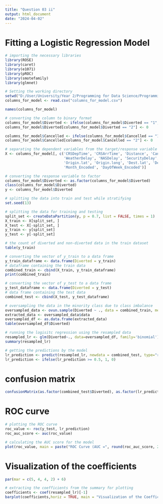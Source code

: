 ---
title: "Question 03 ii"
output: html_document
date: "2024-04-02"
---

# Fitting a Logistic Regression Model

```{r}
# importing the necessary libraries
library(ROSE)
library(caret)
library(e1071)
library(pROC)
library(smotefamily)
library(glmnet)
```

```{r}
# Setting the working directory 
setwd("D:/User/University/Year 2/Programming for Data Science/Programming Coursework/R files")
columns_for_model <- read.csv("columns_for_model.csv")
```

```{r}
names(columns_for_model)
```

```{r}
# converting the column to binary format
columns_for_model$Diverted <- ifelse(columns_for_model$Diverted == "1", 0, 1)
columns_for_model$Diverted[columns_for_model$Diverted == "2"] <- 0

columns_for_model$Cancelled <- ifelse(columns_for_model$Cancelled == "1", 0, 1)
columns_for_model$Cancelled[columns_for_model$Cancelled == "2"] <- 0

# separating the dependent variables from the target/response variable
X <- columns_for_model[, c('CRSDepTime', 'CRSArrTime', 'Distance', 'Cancelled', 'CarrierDelay', 'DepDelay', 
                           'WeatherDelay', 'NASDelay', 'SecurityDelay', 'LateAircraftDelay', 'airport_Encoded',
                           'Origin.lat', 'Origin.long', 'Dest.lat', 'Dest.long', 'UniqueCarrier_Encoded',
                           'Month_Encoded', 'DayOfWeek_Encoded')]

# converting the response variable to factor
columns_for_model$Diverted <- as.factor(columns_for_model$Diverted)
class(columns_for_model$Diverted)
y <- columns_for_model$Diverted
```

```{r}
# splitting the data into train and test while stratifying
set.seed(13)

# splitting the data for training and testing
split_set <- createDataPartition(y, p = 0.7, list = FALSE, times = 1)
X_train <- X[split_set, ]
X_test <- X[-split_set, ]
y_train <- y[split_set]
y_test <- y[-split_set]
```

```{r}
# the count of diverted and non-diverted data in the train dataset
table(y_train)
```
```{r}
# converting the vector of y_train to a data frame 
y_train_dataframe <- data.frame(Diverted = y_train)
# dataframe containing the train data
combined_train <- cbind(X_train, y_train_dataframe)
print(combined_train)
```

```{r}
# converting the vector of y_test to a data frame
y_test_dataframe <- data.frame(Diverted = y_test)
# data frame containing the test data
combined_test <- cbind(X_test, y_test_dataframe)

# oversampling the data in the minority class due to class imbalance
oversampled_data <- ovun.sample(Diverted ~ ., data = combined_train, method = 'over')
extracted_data <- oversampled_data$data
oversampled_df <- as.data.frame(extracted_data)
table(oversampled_df$Diverted)
```

```{r}
# running the logisitc regression using the resampled data
resampled_lr <- glm(Diverted~., data=oversampled_df, family='binomial')
summary(resampled_lr)
```

```{r}
# getting the predictions by the model
lr_prediction <- predict(resampled_lr, newdata = combined_test, type="response")
lr_prediction <- ifelse(lr_prediction >= 0.5, 1, 0)
```

# confusion matrix
```{r}
confusionMatrix(as.factor(combined_test$Diverted), as.factor(lr_prediction), positive="1")
```
# ROC curve
```{r}
# plotting the ROC curve 
roc_value <- roc(y_test, lr_prediction)
roc_auc_score <- auc(roc_value)

# calculating the AUC score for the model
plot(roc_value, main = paste("ROC Curve (AUC =", round(roc_auc_score, 2), ")"))
```
# Visualization of the coefficients 
```{r, fig.height = 9, fig.width = 12}

par(mar = c(5, 4, 4, 2) + 6)

# extracting the coefficients from the summary for plotting
coefficients <- coef(resampled_lr)[-1]
barplot(coefficients,horiz = TRUE, main = "Visualization of the Coefficients", xlab = "Coefficient values", las=2)
```
